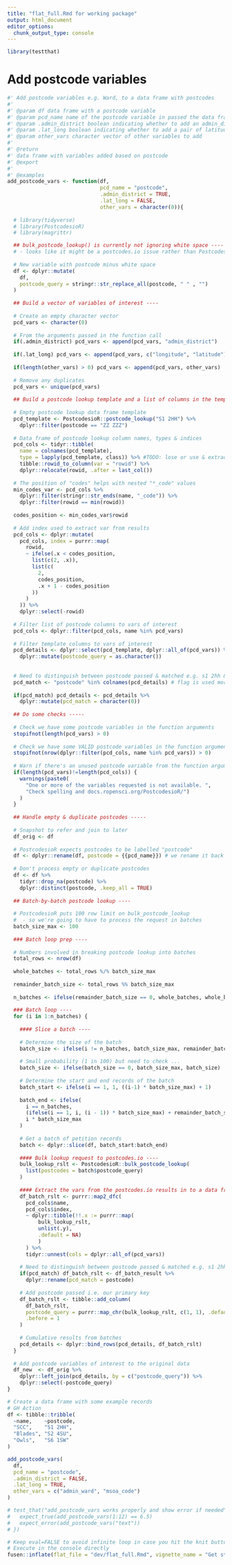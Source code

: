 ```yaml
---
title: "flat_full.Rmd for working package"
output: html_document
editor_options: 
  chunk_output_type: console
---
```


<!-- Run this 'development' chunk -->
<!-- Store every call to library() that you need to explore your functions -->

```r
library(testthat)
```

# Add postcode variables

```r
#' Add postcode variables e.g. Ward, to a data frame with postcodes  
#'
#' @param df data frame with a postcode variable
#' @param pcd_name name of the postcode variable in passed the data frame
#' @param .admin_district boolean indicating whether to add an admin_district variable
#' @param .lat_long boolean indicating whether to add a pair of latitude & longitude variables
#' @param other_vars character vector of other variables to add
#'
#' @return
#' data frame with variables added based on postcode
#' @export
#'
#' @examples
add_postcode_vars <- function(df, 
                              pcd_name = "postcode",
                              .admin_district = TRUE,
                              .lat_long = FALSE,
                              other_vars = character(0)){
  
  # library(tidyverse) 
  # library(PostcodesioR)
  # library(magrittr)

  ## bulk_postcode_lookup() is currently not ignoring white space ----
  # - looks like it might be a postcodes.io issue rather than PostcodesioR
  
  # New variable with postcode minus white space
  df <- dplyr::mutate(
    df, 
    postcode_query = stringr::str_replace_all(postcode, " " , "")
  )
  
  ## Build a vector of variables of interest ----
  
  # Create an empty character vector  
  pcd_vars <- character(0)
  
  # From the arguments passed in the function call
  if(.admin_district) pcd_vars <- append(pcd_vars, "admin_district")   
  
  if(.lat_long) pcd_vars <- append(pcd_vars, c("longitude", "latitude"))
  
  if(length(other_vars) > 0) pcd_vars <- append(pcd_vars, other_vars) 
  
  # Remove any duplicates
  pcd_vars <- unique(pcd_vars)
  
  ## Build a postcode lookup template and a list of columns in the template ----
  
  # Empty postcode lookup data frame template
  pcd_template <- PostcodesioR::postcode_lookup("S1 2HH") %>%
    dplyr::filter(postcode == "ZZ ZZZ")
  
  # Data frame of postcode lookup column names, types & indices
  pcd_cols <- tidyr::tibble(
    name = colnames(pcd_template), 
    type = lapply(pcd_template, class)) %>% #TODO: lose or use & extract from list
    tibble::rowid_to_column(var = "rowid") %>% 
    dplyr::relocate(rowid, .after = last_col()) 
  
  # The position of "codes" helps with nested "*_code" values
  min_codes_var <- pcd_cols %>% 
    dplyr::filter(stringr::str_ends(name, "_code")) %>% 
    dplyr::filter(rowid == min(rowid))
  
  codes_position <- min_codes_var$rowid
  
  # Add index used to extract var from results
  pcd_cols <- dplyr::mutate(
    pcd_cols, index = purrr::map(
      rowid,
      ~ ifelse(.x < codes_position,
        list(c(2, .x)),
        list(c(
          2,
          codes_position,
          .x + 1 - codes_position
        ))
      )
    )) %>%
    dplyr::select(-rowid)
  
  # Filter list of postcode columns to vars of interest
  pcd_cols <- dplyr::filter(pcd_cols, name %in% pcd_vars)
  
  # Filter template columns to vars of interest
  pcd_details <- dplyr::select(pcd_template, dplyr::all_of(pcd_vars)) %>% 
    dplyr::mutate(postcode_query = as.character())
    
  
  # Need to distinguish between postcode passed & matched e.g. s1 2hh & S1 2HH
  pcd_match <- "postcode" %in% colnames(pcd_details) # flag is used more than once 
  
  if(pcd_match) pcd_details <- pcd_details %>% 
    dplyr::mutate(pcd_match = character(0)) 
  
  ## Do some checks -----
  
  # Check we have some postcode variables in the function arguments
  stopifnot(length(pcd_vars) > 0) 
  
  # Check we have some VALID postcode variables in the function arguments
  stopifnot(nrow(dplyr::filter(pcd_cols, name %in% pcd_vars)) > 0) 
  
  # Warn if there's an unused postcode variable from the function arguments
  if(length(pcd_vars)!=length(pcd_cols)) {
    warnings(paste0(
      "One or more of the variables requested is not available. ",
      "Check spelling and docs.ropensci.org/PostcodesioR/")
    )
  }
  
  ## Handle empty & duplicate postcodes -----
  
  # Snapshot to refer and join to later 
  df_orig <- df
  
  # PostcodesioR expects postcodes to be labelled "postcode" 
  df <- dplyr::rename(df, postcode = {{pcd_name}}) # we rename it back in the returned df
  
  # Don't process empty or duplicate postcodes  
  df <- df %>% 
    tidyr::drop_na(postcode) %>% 
    dplyr::distinct(postcode, .keep_all = TRUE)
  
  ## Batch-by-batch postcode lookup ----
  
  # PostcodesioR puts 100 row limit on bulk_postcode_lookup
  #  - so we're going to have to process the request in batches
  batch_size_max <- 100
  
  ### Batch loop prep ----
  
  # Numbers involved in breaking postcode lookup into batches
  total_rows <- nrow(df)
  
  whole_batches <- total_rows %/% batch_size_max
  
  remainder_batch_size <- total_rows %% batch_size_max
  
  n_batches <- ifelse(remainder_batch_size == 0, whole_batches, whole_batches + 1)
  
  ### Batch loop ----
  for (i in 1:n_batches) {
    
    #### Slice a batch ----
    
    # Determine the size of the batch
    batch_size <- ifelse(i != n_batches, batch_size_max, remainder_batch_size)
    
    # Small probability (1 in 100) but need to check ...
    batch_size <- ifelse(batch_size == 0, batch_size_max, batch_size)
    
    # Determine the start and end records of the batch
    batch_start <- ifelse(i == 1, 1, ((i-1) * batch_size_max) + 1)
    
    batch_end <- ifelse(
      i == n_batches,
      (ifelse(i == 1, i, (i - 1)) * batch_size_max) + remainder_batch_size,
      i * batch_size_max
    )
    
    # Get a batch of petition records
    batch <- dplyr::slice(df, batch_start:batch_end)
    
    #### Bulk lookup request to postcodes.io ----
    bulk_lookup_rslt <- PostcodesioR::bulk_postcode_lookup(
      list(postcodes = batch$postcode_query)
    )
    
    #### Extract the vars from the postcodes.io results in to a data frame ----
    df_batch_rslt <- purrr::map2_dfc(
      pcd_cols$name, 
      pcd_cols$index,
      ~ dplyr::tibble(!!.x := purrr::map(
          bulk_lookup_rslt,
          unlist(.y),
          .default = NA)
          )
      ) %>%
      tidyr::unnest(cols = dplyr::all_of(pcd_vars))
    
    # Need to distinguish between postcode passed & matched e.g. s1 2hh & S1 2HH
    if(pcd_match) df_batch_rslt <- df_batch_result %>% 
      dplyr::rename(pcd_match = postcode) 
    
    # Add postcode passed i.e. our primary key
    df_batch_rslt <- tibble::add_column(
      df_batch_rslt,  
      postcode_query = purrr::map_chr(bulk_lookup_rslt, c(1, 1), .default = ""),
      .before = 1
    )
    
    # Cumulative results from batches
    pcd_details <- dplyr::bind_rows(pcd_details, df_batch_rslt)
  }
  
  # Add postcode variables of interest to the original data
  df_new  <- df_orig %>%
    dplyr::left_join(pcd_details, by = c("postcode_query")) %>% 
    dplyr::select(-postcode_query)
}
```

```r
# Create a data frame with some example records
# GH Action
df <- tibble::tribble(
  ~name,    ~postcode,
  "SCC",    "S1 2HH",
  "Blades", "S2 4SU",
  "Owls",   "S6 1SW"
)

add_postcode_vars(
  df,
  pcd_name = "postcode",
  .admin_district = FALSE,
  .lat_long = TRUE,
  other_vars = c("admin_ward", "msoa_code")
)
```

```r
# test_that("add_postcode_vars works properly and show error if needed", {
#   expect_true(add_postcode_vars(1:12) == 6.5)
#   expect_error(add_postcode_vars("text"))
# })
```

<!--
# There can be development actions

Create a chunk with 'development' actions

- The chunk needs to be named `development` or `dev`
- It contains functions that are used for package development only
- Note that you may want to store most of these functions in the 0-dev_history.Rmd file

These are only included in the present flat template file, their content will not be part of the package anywhere else.
-->

```r
# Keep eval=FALSE to avoid infinite loop in case you hit the knit button
# Execute in the console directly
fusen::inflate(flat_file = "dev/flat_full.Rmd", vignette_name = "Get started")
```


